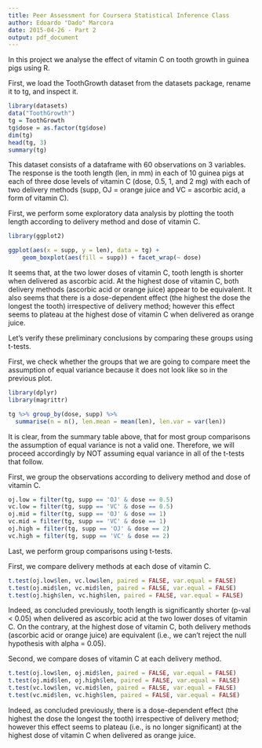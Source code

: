```yaml
---
title: Peer Assessment for Coursera Statistical Inference Class
author: Edoardo "Dado" Marcora
date: 2015-04-26 - Part 2
output: pdf_document
---
```


In this project we analyse the effect of vitamin C on tooth growth in guinea pigs using R.

First, we load the ToothGrowth dataset from the datasets package, rename it to tg, and inspect it.

```r
library(datasets)
data("ToothGrowth")
tg = ToothGrowth
tg$dose = as.factor(tg$dose)
dim(tg)
head(tg, 3)
summary(tg)
```

This dataset consists of a dataframe with 60 observations on 3 variables. The response is the tooth length (len, in mm) in each of 10 guinea pigs at each of three dose levels of vitamin C (dose, 0.5, 1, and 2 mg) with each of two delivery methods (supp, OJ = orange juice and VC = ascorbic acid, a form of vitamin C).

First, we perform some exploratory data analysis by plotting the tooth length according to delivery method and dose of vitamin C.

```r
library(ggplot2)

ggplot(aes(x = supp, y = len), data = tg) +
    geom_boxplot(aes(fill = supp)) + facet_wrap(~ dose)
```

It seems that, at the two lower doses of vitamin C, tooth length is shorter when delivered as ascorbic acid. At the highest dose of vitamin C, both delivery methods (ascorbic acid or orange juice) appear to be equivalent. It also seems that there is a dose-dependent effect (the highest the dose the longest the tooth) irrespective of delivery method; however this effect seems to plateau at the highest dose of vitamin C when delivered as orange juice.

Let's verify these preliminary conclusions by comparing these groups using t-tests.

First, we check whether the groups that we are going to compare meet the assumption of equal variance because it does not look like so in the previous plot.

```r
library(dplyr)
library(magrittr)

tg %>% group_by(dose, supp) %>%
  summarise(n = n(), len.mean = mean(len), len.var = var(len))
```

It is clear, from the summary table above, that for most group comparisons the assumption of equal variance is not a valid one. Therefore, we will proceed accordingly by NOT assuming equal variance in all of the t-tests that follow.

First, we group the observations according to delivery method and dose of vitamin C.

```r
oj.low = filter(tg, supp == 'OJ' & dose == 0.5)
vc.low = filter(tg, supp == 'VC' & dose == 0.5)
oj.mid = filter(tg, supp == 'OJ' & dose == 1)
vc.mid = filter(tg, supp == 'VC' & dose == 1)
oj.high = filter(tg, supp == 'OJ' & dose == 2)
vc.high = filter(tg, supp == 'VC' & dose == 2)
```

Last, we perform group comparisons using t-tests.

First, we compare delivery methods at each dose of vitamin C.

```r
t.test(oj.low$len, vc.low$len, paired = FALSE, var.equal = FALSE)
t.test(oj.mid$len, vc.mid$len, paired = FALSE, var.equal = FALSE)
t.test(oj.high$len, vc.high$len, paired = FALSE, var.equal = FALSE)
```

Indeed, as concluded previously, tooth length is significantly shorter (p-val < 0.05) when delivered as ascorbic acid at the two lower doses of vitamin C. On the contrary, at the highest dose of vitamin C, both delivery methods (ascorbic acid or orange juice) are equivalent (i.e., we can't reject the null hypothesis with alpha = 0.05).

Second, we compare doses of vitamin C at each delivery method.

```r
t.test(oj.low$len, oj.mid$len, paired = FALSE, var.equal = FALSE)
t.test(oj.mid$len, oj.high$len, paired = FALSE, var.equal = FALSE)
t.test(vc.low$len, vc.mid$len, paired = FALSE, var.equal = FALSE)
t.test(vc.mid$len, vc.high$len, paired = FALSE, var.equal = FALSE)
```

Indeed, as concluded previously, there is a dose-dependent effect (the highest the dose the longest the tooth) irrespective of delivery method; however this effect seems to plateau (i.e., is no longer significant) at the highest dose of vitamin C when delivered as orange juice.
